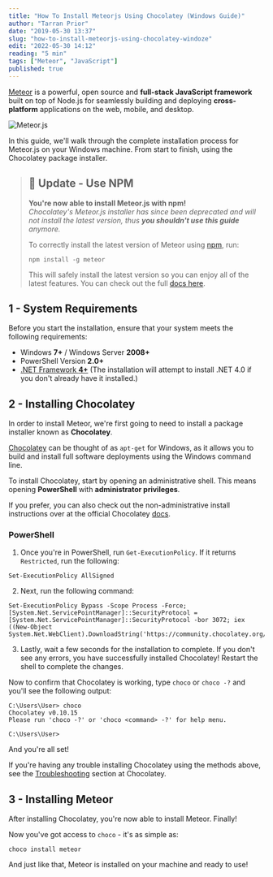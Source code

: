 ```yaml
---
title: "How To Install Meteorjs Using Chocolatey (Windows Guide)"
author: "Tarran Prior"
date: "2019-05-30 13:37"
slug: "how-to-install-meteorjs-using-chocolatey-windoze"
edit: "2022-05-30 14:12"
reading: "5 min"
tags: ["Meteor", "JavaScript"]
published: true
---
```


[Meteor](https://www.meteor.com/) is a powerful, open source and **full-stack JavaScript framework** built on top of Node.js for seamlessly building and deploying **cross-platform** applications on the web, mobile, and desktop.

![Meteor.js](./meteor-choco.png)<br/>

In this guide, we'll walk through the complete installation process for Meteor.js on your Windows machine. From start to finish, using the Chocolatey package installer.

> ## 📢 Update - Use NPM
> **You're now able to install Meteor.js with npm!**<br/>
> *Chocolatey's Meteor.js installer has since been deprecated and will not install the latest version, thus **you shouldn't use this guide** anymore.*
>
> To correctly install the latest version of Meteor using [npm](https://www.npmjs.com/), run:
>
> ```
> npm install -g meteor
> ```
> This will safely install the latest version so you can enjoy all of the latest features.
> You can check out the full [docs here](https://docs.meteor.com/install.html).

## 1 - System Requirements
Before you start the installation, ensure that your system meets the following requirements:
- Windows **7+** / Windows Server **2008+**
- PowerShell Version **2.0+**
- [.NET Framework **4+**](https://dotnet.microsoft.com/en-us/download/dotnet-framework) (The installation will attempt to install .NET 4.0 if you don't already have it installed.)

## 2 - Installing Chocolatey
In order to install Meteor, we're first going to need to install a package installer known as **Chocolatey**.

[Chocolatey](https://community.chocolatey.org/) can be thought of as `apt-get` for Windows, as it allows you to build and install full software deployments using the Windows command line.

To install Chocolatey, start by opening an administrative shell. This means opening **PowerShell** with **administrator privileges**.

If you prefer, you can also check out the non-administrative install instructions over at the official Chocolatey [docs](https://docs.chocolatey.org/en-us/choco/setup#non-administrative-install).

### PowerShell

1. Once you're in PowerShell, run `Get-ExecutionPolicy`. If it returns `Restricted`, run the following:
```
Set-ExecutionPolicy AllSigned
```

2. Next, run the following command:
```
Set-ExecutionPolicy Bypass -Scope Process -Force; [System.Net.ServicePointManager]::SecurityProtocol = [System.Net.ServicePointManager]::SecurityProtocol -bor 3072; iex ((New-Object System.Net.WebClient).DownloadString('https://community.chocolatey.org/install.ps1'))
```

3. Lastly, wait a few seconds for the installation to complete. If you don't see any errors, you have successfully installed Chocolatey! Restart the shell to complete the changes.

Now to confirm that Chocolatey is working, type `choco` or `choco -?` and you'll see the following output:

```
C:\Users\User> choco
Chocolatey v0.10.15
Please run 'choco -?' or 'choco <command> -?' for help menu.

C:\Users\User>
```

And you're all set!

If you're having any trouble installing Chocolatey using the methods above, see the [Troubleshooting](https://docs.chocolatey.org/en-us/troubleshooting) section at Chocolatey.

## 3 - Installing Meteor
After installing Chocolatey, you're now able to install Meteor. Finally!

Now you've got access to `choco` - it's as simple as:

```
choco install meteor
```

And just like that, Meteor is installed on your machine and ready to use!